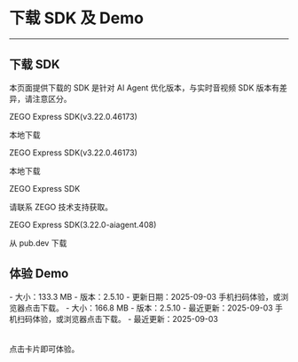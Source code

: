 # 下载 SDK 及 Demo

---

## 下载 SDK


<Note title="说明">本页面提供下载的 SDK 是针对 AI Agent 优化版本，与实时音视频 SDK 版本有差异，请注意区分。</Note>

<CardGroup cols={2}>
<Card title="Android" href="https://artifact-sdk.zego.im/ai_agent/express/video/ZegoExpressVideo-android-shared-java.zip">
ZEGO Express SDK(v3.22.0.46173)

本地下载

</Card>
<Card title="iOS"  href="https://artifact-sdk.zego.im/ai_agent/express/video/ZegoExpressVideo-ios-shared-objc.zip">
ZEGO Express SDK(v3.22.0.46173)

本地下载

</Card>
<Card title="Web"  href="/real-time-voice-web/client-sdk/download-sdk">
ZEGO Express SDK

<Note title="说明">请联系 ZEGO 技术支持获取。</Note>

</Card>
<Card title="Flutter"  href="https://pub.dev/packages/zego_express_engine/versions/3.22.0-aiagent.408">
ZEGO Express SDK(3.22.0-aiagent.408)

从 pub.dev 下载

</Card>

</CardGroup>

## 体验 Demo

<CardGroup cols={3}>
<Card title="Android" href="https://www.pgyer.com/aMGfRnof" target="_blank">
- 大小：133.3 MB
- 版本：2.5.10
- 更新日期：2025-09-03
<Frame width="512" height="auto"><QRCode content="https://www.pgyer.com/aMGfRnof"/></Frame>
手机扫码体验，或浏览器点击下载。
</Card>
<Card title="iOS" href="https://testflight.apple.com/join/ddJ1fERn" target="_blank">
- 大小：166.8 MB
- 版本：2.5.10
- 最近更新：2025-09-03
<Frame width="512" height="auto"><QRCode content="https://testflight.apple.com/join/ddJ1fERn"/></Frame>
手机扫码体验，或浏览器点击下载。
</Card>
<Card title="Web" href="https://preview-aigc-solution.zegotech.cn/" target="_blank">
- 最近更新：2025-09-03
<br/>
<br/>
<br/>
<Frame width="512" height="auto"><QRCode content="https://preview-aigc-solution.zegotech.cn/"/></Frame>
点击卡片即可体验。
</Card>
</CardGroup>
